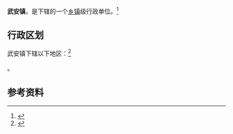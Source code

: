 {{中国乡级行政区
|景观照片文件名 = 
|景观照片描述 = 
|汉语拼音 = 
|其他语言 = 
|其他语言名称 = 
|旧称 = 
|地名出处 = 
|位置图文件名 = 
|位置图描述 = 
|自定义图片 = 
|建置时间 = 
|政府驻地 = 
|毗邻 = 
|总面积 = 
|总人口 = 
|总人口年份 = 
|户籍人口 = 
|户籍人口年份 = 
|常住人口 = 
|常住人口年份 = 
|人口密度 = 
|GDP = 
|GDP年份 = 
|邮政编码 = 
|电话区号 = 596
|官方网站 = 
|网站名称 = 
|35/06/25/100/000}}

'''武安镇'''，是{{PRC admin/fullname|35/06/25/100/000|3}}下辖的一个[[乡镇|乡镇]]级行政单位。<ref>{{PRC admin/ref sgc|{{PRC admin/parent|35/06/25/100/000}}}}</ref>

== 行政区划 ==

武安镇下辖以下地区：<ref>{{PRC admin/ref sgc|35/06/25/100/000}}</ref>

{{PRC admin/children|35/06/25/100/000}}。

== 参考资料 ==

{{reflist}}

{{行政区划小作品}}
{{PRC admin/navcat|35/06/25/100/000}}